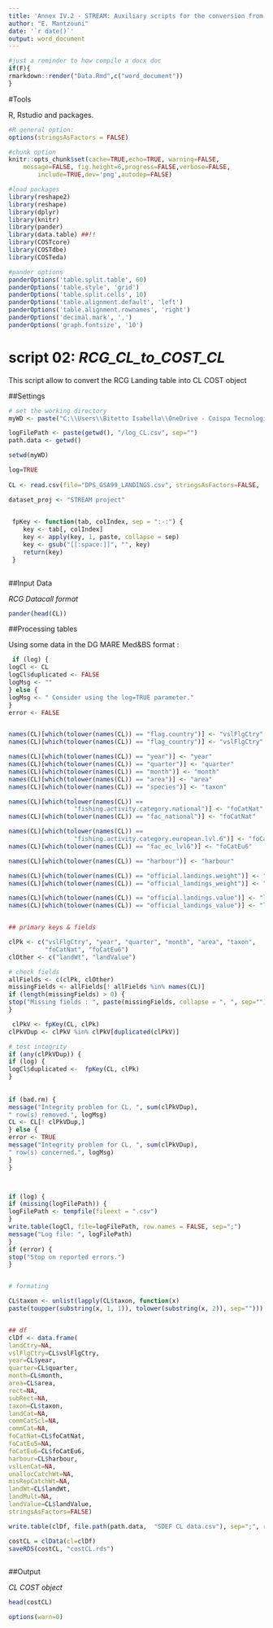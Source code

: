 ---
title: 'Annex IV.2 - STREAM: Auxiliary scripts for the conversion from RCG Landing table to COST CL table'
author: "E. Mantzouni"
date: '`r date()`'
output: word_document
---


```{r compil, eval=F,include=F,cache=F,echo=F,warning=F,message=F,progress=F,verbose=F}
#just a reminder to how compile a docx doc
if(F){
rmarkdown::render("Data.Rmd",c("word_document"))
}
```


#Tools

R, Rstudio and packages.


```{r results='hide', message=FALSE, warning=FALSE}
#R general option:
options(stringsAsFactors = FALSE)

#chunk option
knitr::opts_chunk$set(cache=TRUE,echo=TRUE, warning=FALSE, 
	message=FALSE, fig.height=6,progress=FALSE,verbose=FALSE,
		include=TRUE,dev='png',autodep=FALSE)

#load packages
library(reshape2)
library(reshape)
library(dplyr)
library(knitr)
library(pander)
library(data.table) ##!!
library(COSTcore)
library(COSTdbe)
library(COSTeda)

#pander options
panderOptions('table.split.table', 60)
panderOptions('table.style', 'grid')
panderOptions('table.split.cells', 10)
panderOptions('table.alignment.default', 'left')
panderOptions('table.alignment.rownames', 'right')
panderOptions('decimal.mark', ',')
panderOptions('graph.fontsize', '10')

```


# script 02: *RCG_CL_to_COST_CL* 

This script allow to convert the RCG Landing table into CL COST object

##Settings 

```{r data1}

# set the working directory
myWD <- paste("C:\\Users\\Bitetto Isabella\\OneDrive - Coispa Tecnologia & Ricerca S.C.A.R.L\\MARE22\\STREAM\\FINAL REVISION OF DELIVERABLES\\RCG_to_COST", sep="")

logFilePath <- paste(getwd(), "/log_CL.csv", sep="")
path.data <- getwd()

setwd(myWD)

log=TRUE
  
CL <- read.csv(file="DPS_GSA99_LANDINGS.csv", stringsAsFactors=FALSE,  sep=";")

dataset_proj <- "STREAM project"
  

 fpKey <- function(tab, colIndex, sep = ":-:") {
    key <- tab[, colIndex]
    key <- apply(key, 1, paste, collapse = sep)
    key <- gsub("[[:space:]]", "", key)
    return(key)
 }
 

```

##Input Data

*RCG Datacall format* 


```{r data_in1, echo=F}
pander(head(CL))

```


##Processing tables 

Using some data in the DG MARE Med&BS format :


```{r data2}
 if (log) {
logCl <- CL
logCl$duplicated <- FALSE
logMsg <- ""
} else {
logMsg <- " Consider using the log=TRUE parameter."
}
error <- FALSE


names(CL)[which(tolower(names(CL)) == "flag.country")] <- "vslFlgCtry"
names(CL)[which(tolower(names(CL)) == "flag_country")] <- "vslFlgCtry"

names(CL)[which(tolower(names(CL)) == "year")] <- "year"
names(CL)[which(tolower(names(CL)) == "quarter")] <- "quarter"
names(CL)[which(tolower(names(CL)) == "month")] <- "month"
names(CL)[which(tolower(names(CL)) == "area")] <- "area"
names(CL)[which(tolower(names(CL)) == "species")] <- "taxon"

names(CL)[which(tolower(names(CL)) == 
                  "fishing.activity.category.national")] <- "foCatNat"
names(CL)[which(tolower(names(CL)) == "fac_national")] <- "foCatNat"

names(CL)[which(tolower(names(CL)) == 
                  "fishing.activity.category.european.lvl.6")] <- "foCatEu6"
names(CL)[which(tolower(names(CL)) == "fac_ec_lvl6")] <- "foCatEu6"

names(CL)[which(tolower(names(CL)) == "harbour")] <- "harbour"

names(CL)[which(tolower(names(CL)) == "official.landings.weight")] <- "landWt"
names(CL)[which(tolower(names(CL)) == "official_landings_weight")] <- "landWt"

names(CL)[which(tolower(names(CL)) == "official.landings.value")] <- "landValue"
names(CL)[which(tolower(names(CL)) == "official_landings_value")] <- "landValue"


## primary keys & fields

clPk <- c("vslFlgCtry", "year", "quarter", "month", "area", "taxon", 
          "foCatNat", "foCatEu6")
clOther <- c("landWt", "landValue")

# check fields
allFields <- c(clPk, clOther)
missingFields <- allFields[! allFields %in% names(CL)]
if (length(missingFields) > 0) {
stop("Missing fields : ", paste(missingFields, collapse = ", ", sep=""))
}

 clPkV <- fpKey(CL, clPk)
clPkVDup <- clPkV %in% clPkV[duplicated(clPkV)]

# test integrity
if (any(clPkVDup)) {
if (log) {
logCl$duplicated <-  fpKey(CL, clPk)
}
  
  
if (bad.rm) {
message("Integrity problem for CL, ", sum(clPkVDup),
" row(s) removed.", logMsg)
CL <- CL[! clPkVDup,]
} else {
error <- TRUE
message("Integrity problem for CL, ", sum(clPkVDup),
" row(s) concerned.", logMsg)
}
}



if (log) {
if (missing(logFilePath)) {
logFilePath <- tempfile(fileext = ".csv")
}
write.table(logCl, file=logFilePath, row.names = FALSE, sep=";")
message("Log file: ", logFilePath)
}
if (error) {
stop("Stop on reported errors.")
}


# formating

CL$taxon <- unlist(lapply(CL$taxon, function(x)
paste(toupper(substring(x, 1, 1)), tolower(substring(x, 2)), sep="")))


## df
clDf <- data.frame(
landCtry=NA,
vslFlgCtry=CL$vslFlgCtry,
year=CL$year,
quarter=CL$quarter,
month=CL$month,
area=CL$area,
rect=NA,
subRect=NA,
taxon=CL$taxon,
landCat=NA,
commCatScl=NA,
commCat=NA,
foCatNat=CL$foCatNat,
foCatEu5=NA,
foCatEu6=CL$foCatEu6,
harbour=CL$harbour,
vslLenCat=NA,
unallocCatchWt=NA,
misRepCatchWt=NA,
landWt=CL$landWt,
landMult=NA,
landValue=CL$landValue,
stringsAsFactors=FALSE)

write.table(clDf, file.path(path.data,  "SDEF CL data.csv"), sep=";", row.names = FALSE)

costCL = clData(cl=clDf)
saveRDS(costCL, "costCL.rds")
  
```


##Output

*CL COST object*


```{r data_10, echo=F, eval=T}
    
head(costCL)

options(warn=0)

```



